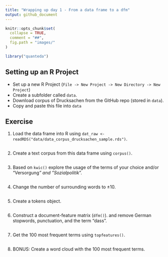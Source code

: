 ```yaml
---
title: "Wrapping up day 1 - From a data frame to a dfm"
output: github_document
---
```


```r
knitr::opts_chunk$set(
  collapse = TRUE,
  comment = "##",
  fig.path = "images/"
)
```

```r
library("quanteda")
```


## Setting up an R Project

- Set up a new R Project (`File -> New Project -> New Directory -> New Project`)
- Create a subfolder called `data`.
- Download corpus of Drucksachen from the GitHub repo (stored in `data`).
- Copy and paste this file into `data`


## Exercise

1. Load the data frame into R using `dat_raw <- readRDS("data/data_corpus_drucksachen_sample.rds")`.

```r

```

2. Create a text corpus from this data frame using `corpus()`.

```r

```

3. Based on `kwic()` explore the usage of the terms of your choice and/or "Versorgung*" and "Sozialpolitik*".

```r

```

4. Change the number of surrounding words to ±10.

```r

```

5. Create a tokens object.

```r

```

6. Construct a document-feature matrix (`dfm()`). and remove German stopwords, punctuation, and the term "dass".

```r

```

7. Get the 100 most frequent terms using `topfeatures()`.

```r

```

8. BONUS: Create a word cloud with the 100 most frequent terms.

```r

```



